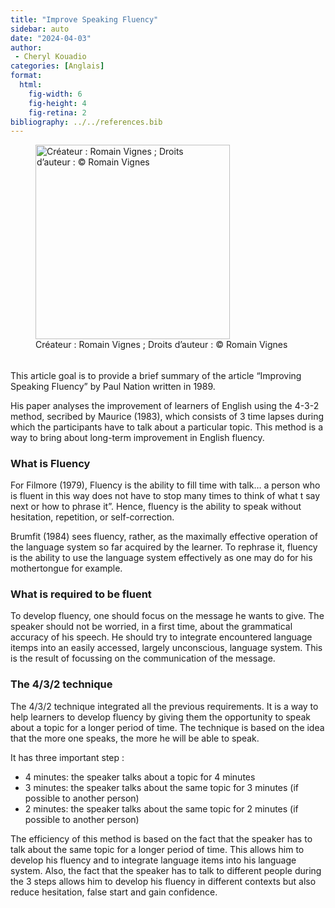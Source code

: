 ```yaml
---
title: "Improve Speaking Fluency"
sidebar: auto
date: "2024-04-03"
author:
 - Cheryl Kouadio
categories: [Anglais]
format:
  html:
    fig-width: 6
    fig-height: 4
    fig-retina: 2
bibliography: ../../references.bib
---
```


![Créateur : Romain Vignes ; Droits d'auteur : © Romain Vignes](fluency_illust.jpg){fig-align="center" width="311"}

###### 

This article goal is to provide a brief summary of the article "Improving Speaking Fluency" by Paul Nation written in 1989.

His paper analyses the improvement of learners of English using the 4-3-2 method, secribed by Maurice (1983), which consists of 3 time lapses during which the participants have to talk about a particular topic. This method is a way to bring about long-term improvement in English fluency.

### What is Fluency

For Filmore (1979), Fluency is the ability to fill time with talk... a person who is fluent in this way does not have to stop many times to think of what t say next or how to phrase it". Hence, fluency is the ability to speak without hesitation, repetition, or self-correction.

Brumfit (1984) sees fluency, rather, as the maximally effective operation of the language system so far acquired by the learner. To rephrase it, fluency is the ability to use the language system effectively as one may do for his mothertongue for example.

### What is required to be fluent

To develop fluency, one should focus on the message he wants to give. The speaker should not be worried, in a first time, about the grammatical accuracy of his speech. He should try to integrate encountered language itemps into an easily accessed, largely unconscious, language system. This is the result of focussing on the communication of the message.

### The 4/3/2 technique

The 4/3/2 technique integrated all the previous requirements. It is a way to help learners to develop fluency by giving them the opportunity to speak about a topic for a longer period of time. The technique is based on the idea that the more one speaks, the more he will be able to speak.

It has three important step :

-   4 minutes: the speaker talks about a topic for 4 minutes
-   3 minutes: the speaker talks about the same topic for 3 minutes (if possible to another person)
-   2 minutes: the speaker talks about the same topic for 2 minutes (if possible to another person)

The efficiency of this method is based on the fact that the speaker has to talk about the same topic for a longer period of time. This allows him to develop his fluency and to integrate language items into his language system. Also, the fact that the speaker has to talk to different people during the 3 steps allows him to develop his fluency in different contexts but also reduce hesitation, false start and gain confidence.
